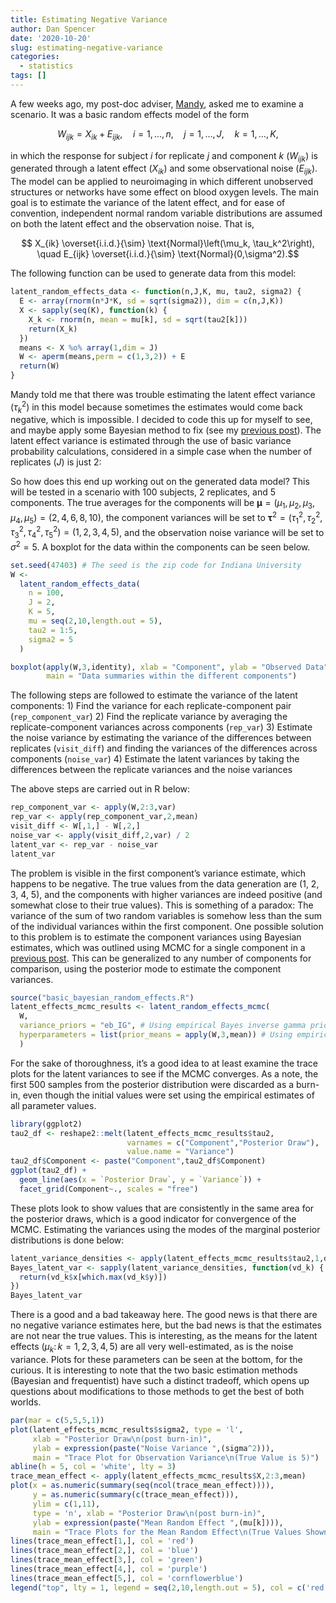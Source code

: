 ```yaml
---
title: Estimating Negative Variance
author: Dan Spencer
date: '2020-10-20'
slug: estimating-negative-variance
categories:
  - statistics
tags: []
---
```


A few weeks ago, my post-doc adviser, [Mandy](https://mandymejia.com), asked me to examine a scenario. It was a basic random effects model of the form

$$ W_{ijk} = X_{ik} + E_{ijk}, \quad i = 1,\ldots,n, \quad j = 1,\ldots,J, \quad k = 1,\ldots,K, $$

in which the response for subject $i$ for replicate $j$ and component $k$ ($W_{ijk}$) is generated through a latent effect ($X_{ik}$) and some observational noise ($E_{ijk}$). The model can be applied to neuroimaging in which different unobserved structures or networks have some effect on blood oxygen levels. The main goal is to estimate the variance of the latent effect, and for ease of convention, independent normal random variable distributions are assumed on both the latent effect and the observation noise. That is,

$$ X_{ik} \overset{i.i.d.}{\sim} \text{Normal}\left(\mu_k, \tau_k^2\right), \quad E_{ijk} \overset{i.i.d.}{\sim} \text{Normal}(0,\sigma^2).$$

The following function can be used to generate data from this model:

```r
latent_random_effects_data <- function(n,J,K, mu, tau2, sigma2) {
  E <- array(rnorm(n*J*K, sd = sqrt(sigma2)), dim = c(n,J,K))
  X <- sapply(seq(K), function(k) {
    X_k <- rnorm(n, mean = mu[k], sd = sqrt(tau2[k]))
    return(X_k)
  })
  means <- X %o% array(1,dim = J)
  W <- aperm(means,perm = c(1,3,2)) + E
  return(W)
}
```


Mandy told me that there was trouble estimating the latent effect variance ($\tau_k^2$) in this model because sometimes the estimates would come back negative, which is impossible. I decided to code this up for myself to see, and maybe apply some Bayesian method to fix (see my [previous post](/2020/09/24/bayesian-random-effects-models/)). The latent effect variance is estimated through the use of basic variance probability calculations, considered in a simple case when the number of replicates ($J$) is just 2:

\begin{align*}
\text{Var}(W_{ijk}) & = \text{Var}(X_{ik} + E_{ijk}) \\
& = \text{Var}(X_{ik}) + \text{Var}(E_{ijk}) \\
W_{i1k} - W_{i2k} & = (X_{ik} + E_{i1k}) - (X_{ik} - E_{i2k}) \\
\text{Var}(W_{i1k} - W_{i2k}) & = 2\text{Var}(X_{ik}) + 2\text{Var}(E_{i1k}) \\
\text{Var}(X_{ik}) & = \text{Var}(W_{ijk}) - \text{Var}(E_{ijk})
\end{align*}

So how does this end up working out on the generated data model? This will be tested in a scenario with 100 subjects, 2 replicates, and 5 components. The true averages for the components will be $\boldsymbol{\mu} = (\mu_1,\mu_2,\mu_3,\mu_4,\mu_5) = (2,4,6,8,10)$, the component variances will be set to $\boldsymbol{\tau}^2 = (\tau_1^2,\tau_2^2,\tau_3^2,\tau_4^2,\tau_5^2) = (1,2,3,4,5)$, and the observation noise variance will be set to $\sigma^2 = 5$. A boxplot for the data within the components can be seen below.

```r
set.seed(47403) # The seed is the zip code for Indiana University
W <-
  latent_random_effects_data(
    n = 100,
    J = 2,
    K = 5,
    mu = seq(2,10,length.out = 5),
    tau2 = 1:5,
    sigma2 = 5
  )

boxplot(apply(W,3,identity), xlab = "Component", ylab = "Observed Data",
        main = "Data summaries within the different components")
```

The following steps are followed to estimate the variance of the latent components:
  1) Find the variance for each replicate-component pair (`rep_component_var`)
  2) Find the replicate variance by averaging the replicate-component variances across components (`rep_var`)
  3) Estimate the noise variance by estimating the variance of the differences between replicates (`visit_diff`) and finding the variances of the differences across components (`noise_var`)
  4) Estimate the latent variances by taking the differences between the replicate variances and the noise variances

The above steps are carried out in R below:

```r
rep_component_var <- apply(W,2:3,var)
rep_var <- apply(rep_component_var,2,mean)
visit_diff <- W[,1,] - W[,2,]
noise_var <- apply(visit_diff,2,var) / 2
latent_var <- rep_var - noise_var
latent_var
```

The problem is visible in the first component's variance estimate, which happens to be negative. The true values from the data generation are (1, 2, 3, 4, 5), and the components with higher variances are indeed positive (and somewhat close to their true values). This is something of a paradox: The variance of the sum of two random variables is somehow less than the sum of the individual variances within the first component. One possible solution to this problem is to estimate the component variances using Bayesian estimates, which was outlined using MCMC for a single component in a [previous post](/2020/09/24/bayesian-random-effects-models/). This can be generalized to any number of components for comparison, using the posterior mode to estimate the component variances.

```r
source("basic_bayesian_random_effects.R")
latent_effects_mcmc_results <- latent_random_effects_mcmc(
  W, 
  variance_priors = "eb_IG", # Using empirical Bayes inverse gamma priors on the variances
  hyperparameters = list(prior_means = apply(W,3,mean)) # Using empirical values for mu_k
  )
```

For the sake of thoroughness, it's a good idea to at least examine the trace plots for the latent variances to see if the MCMC converges. As a note, the first 500 samples from the posterior distribution were discarded as a burn-in, even though the initial values were set using the empirical estimates of all parameter values.

```r
library(ggplot2)
tau2_df <- reshape2::melt(latent_effects_mcmc_results$tau2, 
                          varnames = c("Component","Posterior Draw"), 
                          value.name = "Variance")
tau2_df$Component <- paste("Component",tau2_df$Component)
ggplot(tau2_df) + 
  geom_line(aes(x = `Posterior Draw`, y = `Variance`)) + 
  facet_grid(Component~., scales = "free")
```

These plots look to show values that are consistently in the same area for the posterior draws, which is a good indicator for convergence of the MCMC. Estimating the variances using the modes of the marginal posterior distributions is done below:

```r
latent_variance_densities <- apply(latent_effects_mcmc_results$tau2,1,density)
Bayes_latent_var <- sapply(latent_variance_densities, function(vd_k) {
  return(vd_k$x[which.max(vd_k$y)])
})
Bayes_latent_var
```

There is a good and a bad takeaway here. The good news is that there are no negative variance estimates here, but the bad news is that the estimates are not near the true values. This is interesting, as the means for the latent effects ($\mu_k: \, k = 1,2,3,4,5$) are all very well-estimated, as is the noise variance. Plots for these parameters can be seen at the bottom, for the curious. It is interesting to note that the two basic estimation methods (Bayesian and frequentist) have such a distinct tradeoff, which opens up questions about modifications to those methods to get the best of both worlds. 

```r
par(mar = c(5,5,5,1))
plot(latent_effects_mcmc_results$sigma2, type = 'l', 
     xlab = "Posterior Draw\n(post burn-in)",
     ylab = expression(paste("Noise Variance ",(sigma^2))),
     main = "Trace Plot for Observation Variance\n(True Value is 5)")
abline(h = 5, col = 'white', lty = 3)
trace_mean_effect <- apply(latent_effects_mcmc_results$X,2:3,mean)
plot(x = as.numeric(summary(seq(ncol(trace_mean_effect)))),
     y = as.numeric(summary(c(trace_mean_effect))),
     ylim = c(1,11),
     type = 'n', xlab = "Posterior Draw\n(post burn-in)", 
     ylab = expression(paste("Mean Random Effect ",(mu[k]))),
     main = "Trace Plots for the Mean Random Effect\n(True Values Shown in Legend)")
lines(trace_mean_effect[1,], col = 'red')
lines(trace_mean_effect[2,], col = 'blue')
lines(trace_mean_effect[3,], col = 'green')
lines(trace_mean_effect[4,], col = 'purple')
lines(trace_mean_effect[5,], col = 'cornflowerblue')
legend("top", lty = 1, legend = seq(2,10,length.out = 5), col = c('red','blue','green','purple','cornflowerblue'), horiz = T)
```

